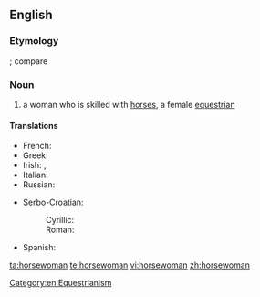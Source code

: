 ==English==

===Etymology===
{{compound|horse|woman}}; compare {{term|horseman}}

===Noun===
{{en-noun|horsewomen}}

# a woman who is skilled with [[horse]]s, a female [[equestrian]]

====Translations====
{{trans-top|a female equestrian}}
* French: {{t|fr|écuyère|f}}
* Greek: {{t|el|αναβάτρια|f|tr=anavátria|sc=Grek}}
* Irish: {{t|ga|baneachlach|m}}, {{t|ga|banmharcach|m}}
* Italian: {{t|it|amazzone|f}}
* Russian: {{t|ru|амазонка|f|tr=amazónka|alt=амазо́нка|sc=Cyrl}}
{{trans-mid}}
* Serbo-Croatian:
*: Cyrillic: {{t|sh|jahačica|f|alt=jahàčica|sc=Cyrl}}
*: Roman: {{t|sh|јахачица|f|alt=јаха̀чица}}
* Spanish: {{t|es|jinete|m|f}}
{{trans-bottom}}

[[Category:en:Equestrianism]]

[[ta:horsewoman]]
[[te:horsewoman]]
[[vi:horsewoman]]
[[zh:horsewoman]]
